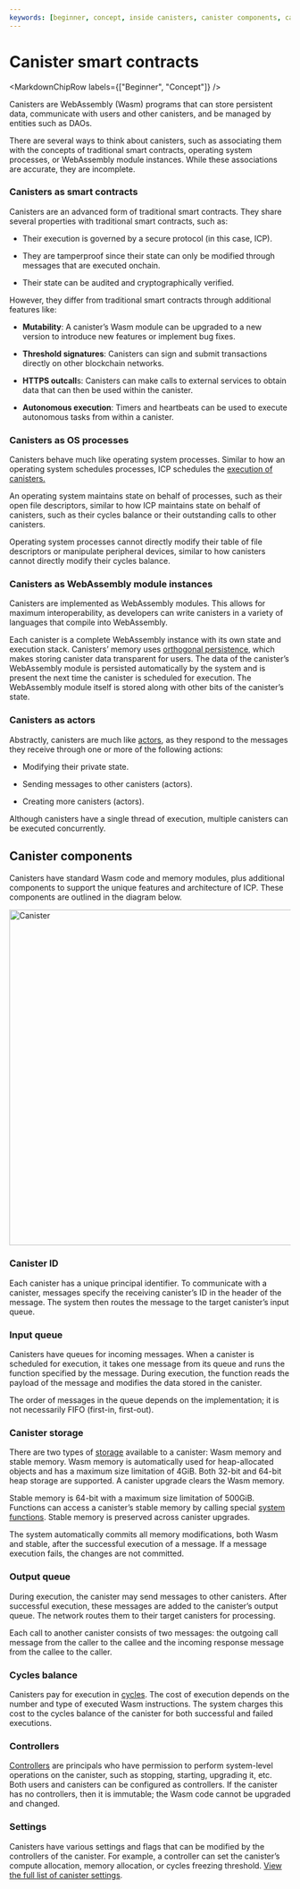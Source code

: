 ```yaml
---
keywords: [beginner, concept, inside canisters, canister components, canister ids, input queues, canister storage, cycles balance]
---
```



# Canister smart contracts

<MarkdownChipRow labels={["Beginner", "Concept"]} />

Canisters are WebAssembly (Wasm) programs that can store persistent data, communicate with users and other canisters, and be managed by entities such as DAOs.

There are several ways to think about canisters, such as associating them with the concepts of traditional smart contracts, operating system processes, or WebAssembly module instances. While these associations are accurate, they are incomplete.

### Canisters as smart contracts

Canisters are an advanced form of traditional smart contracts. They share several properties with traditional smart contracts, such as:

- Their execution is governed by a secure protocol (in this case, ICP).

- They are tamperproof since their state can only be modified through messages that are executed onchain.

- Their state can be audited and cryptographically verified.

However, they differ from traditional smart contracts through additional features like:

- **Mutability**: A canister’s Wasm module can be upgraded to a new version to introduce new features or implement bug fixes.

- **Threshold signatures**: Canisters can sign and submit transactions directly on other blockchain networks.

- **HTTPS outcall**s: Canisters can make calls to external services to obtain data that can then be used within the canister.

- **Autonomous execution**: Timers and heartbeats can be used to execute autonomous tasks from within a canister.

### Canisters as OS processes

Canisters behave much like operating system processes. Similar to how an operating system schedules processes, ICP schedules the [execution of canisters.](/how-it-works)

An operating system maintains state on behalf of processes, such as their open file descriptors, similar to how ICP maintains state on behalf of canisters, such as their cycles balance or their outstanding calls to other canisters.

Operating system processes cannot directly modify their table of file descriptors or manipulate peripheral devices, similar to how canisters cannot directly modify their cycles balance.

### Canisters as WebAssembly module instances

Canisters are implemented as WebAssembly modules. This allows for maximum interoperability, as developers can write canisters in a variety of languages that compile into WebAssembly.

Each canister is a complete WebAssembly instance with its own state and execution stack. Canisters’ memory uses [orthogonal persistence](https://medium.com/dfinity/ic-internals-orthogonal-persistence-9e0c094aac1a), which makes storing canister data transparent for users. The data of the canister’s WebAssembly module is persisted automatically by the system and is present the next time the canister is scheduled for execution. The WebAssembly module itself is stored along with other bits of the canister’s state.

### Canisters as actors

Abstractly, canisters are much like [actors](https://en.wikipedia.org/wiki/Actor_model), as they respond to the messages they receive through one or more of the following actions:

- Modifying their private state.

- Sending messages to other canisters (actors).

- Creating more canisters (actors).

Although canisters have a single thread of execution, multiple canisters can be executed concurrently.

## Canister components

Canisters have standard Wasm code and memory modules, plus additional components to support the unique features and architecture of ICP. These components are outlined in the diagram below.

<div class="text--center">
<img src="/img/docs/inside-canister.png" alt="Canister" width="600"/>
</div>

### Canister ID

Each canister has a unique principal identifier. To communicate with a canister, messages specify the receiving canister’s ID in the header of the message. The system then routes the message to the target canister’s input queue.

### Input queue

Canisters have queues for incoming messages. When a canister is scheduled for execution, it takes one message from its queue and runs the function specified by the message. During execution, the function reads the payload of the message and modifies the data stored in the canister.

The order of messages in the queue depends on the implementation; it is not necessarily FIFO (first-in, first-out).

### Canister storage

There are two types of [storage](/docs/building-apps/canister-management/storage) available to a canister: Wasm memory and stable memory. Wasm memory is automatically used for heap-allocated objects and has a maximum size limitation of 4GiB. Both 32-bit and 64-bit heap storage are supported. A canister upgrade clears the Wasm memory.

Stable memory is 64-bit with a maximum size limitation of 500GiB. Functions can access a canister’s stable memory by calling special [system functions](/docs/references/ic-interface-spec#system-api-stable-memory). Stable memory is preserved across canister upgrades.

The system automatically commits all memory modifications, both Wasm and stable, after the successful execution of a message. If a message execution fails, the changes are not committed.

### Output queue

During execution, the canister may send messages to other canisters. After successful execution, these messages are added to the canister’s output queue. The network routes them to their target canisters for processing.

Each call to another canister consists of two messages: the outgoing call message from the caller to the callee and the incoming response message from the callee to the caller.

### Cycles balance

Canisters pay for execution in [cycles](/docs/building-apps/essentials/gas-cost). The cost of execution depends on the number and type of executed Wasm instructions. The system charges this cost to the cycles balance of the canister for both successful and failed executions.

### Controllers

[Controllers](/docs/building-apps/canister-management/control) are principals who have permission to perform system-level operations on the canister, such as stopping, starting, upgrading it, etc. Both users and canisters can be configured as controllers. If the canister has no controllers, then it is immutable; the Wasm code cannot be upgraded and changed.

### Settings

Canisters have various settings and flags that can be modified by the controllers of the canister. For example, a controller can set the canister’s compute allocation, memory allocation, or cycles freezing threshold. [View the full list of canister settings](/docs/references/ic-interface-spec#ic-create_canister).
